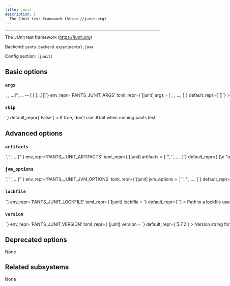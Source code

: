 ```yaml
---
title: junit
description: |
  The JUnit test framework (https://junit.org)
---
```



---

The JUnit test framework (https://junit.org)

Backend: <span className="color--primary">`pants.backend.experimental.java`</span>

Config section: <span className="color--primary">`[junit]`</span>

<span className={styles.options}>

## Basic options

### `args`

<Option
  cli_repr={`--junit-args="[<shell_str>, <shell_str>, ...]", ... -- [<shell_str> [<shell_str> [...]]]`}
  env_repr='PANTS_JUNIT_ARGS'
  toml_repr={`[junit]
args = [
    <shell_str>,
    <shell_str>,
    ...,
]`}
  default_repr={`[]`}
>

Arguments to pass directly to JUnit, e.g. `--junit-args='--disable-ansi-colors'`.

</Option>

### `skip`

<Option
  cli_repr={`--[no-]junit-skip`}
  env_repr='PANTS_JUNIT_SKIP'
  toml_repr={`[junit]
skip = <bool>`}
  default_repr={`False`}
>

If true, don&#x27;t use JUnit when running `pants test`.

</Option>

## Advanced options

### `artifacts`

<Option
  cli_repr={`--junit-artifacts="['<str>', '<str>', ...]"`}
  env_repr='PANTS_JUNIT_ARTIFACTS'
  toml_repr={`[junit]
artifacts = [
    '<str>',
    '<str>',
    ...,
]`}
  default_repr={`[\n  "org.junit.platform:junit-platform-console:1.7.2",\n  "org.junit.jupiter:junit-jupiter-engine:{version}",\n  "org.junit.vintage:junit-vintage-engine:{version}"\n]`}
>

Artifact requirements for this tool using specified as either the address of a `jvm_artifact` target or, alternatively, as a colon-separated Maven coordinates (e.g., `group:name:version`). For Maven coordinates, the string `{version}` version will be substituted with the value of the `[junit].version` option.

</Option>

### `jvm_options`

<Option
  cli_repr={`--junit-jvm-options="['<str>', '<str>', ...]"`}
  env_repr='PANTS_JUNIT_JVM_OPTIONS'
  toml_repr={`[junit]
jvm_options = [
    '<str>',
    '<str>',
    ...,
]`}
  default_repr={`[]`}
>

List of JVM options to pass to `junit` JVM processes.

Options set here will be added to those set in `[jvm].global_options`. Please check the documentation for the `jvm` subsystem to see what values are accepted here.

</Option>

### `lockfile`

<Option
  cli_repr={`--junit-lockfile=<str>`}
  env_repr='PANTS_JUNIT_LOCKFILE'
  toml_repr={`[junit]
lockfile = <str>`}
  default_repr={`<default>`}
>

Path to a lockfile used for installing the tool.

Set to the string `<default>` to use a lockfile provided by Pants, so long as you have not changed the `--version` option. See https://github.com/pantsbuild/pants/blob/release_2.22.0a0/src/python/pants/jvm/test/junit.default.lockfile.txt for the default lockfile contents.

To use a custom lockfile, set this option to a file path relative to the build root, then run `pants jvm-generate-lockfiles --resolve=junit`.

</Option>

### `version`

<Option
  cli_repr={`--junit-version=<str>`}
  env_repr='PANTS_JUNIT_VERSION'
  toml_repr={`[junit]
version = <str>`}
  default_repr={`5.7.2`}
>

Version string for the tool. This is available for substitution in the `[junit].artifacts` option by including the string `{version}`.

</Option>

## Deprecated options

None

## Related subsystems

None

</span>
